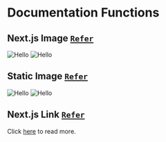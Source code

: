 # Documentation Functions

## Next.js Image [`Refer`](https://nextra.site/docs/guide/image)


 
<Image src="/images/charanquartz.png" alt="Hello" width={500} height={500} />


<Image src="https://assets.charanquartz.vercel.app/a/w/docs.assets/charanquartz.png" alt="Hello" width={500} height={500} />

## Static Image [`Refer`](https://nextra.site/docs/guide/image)
![Hello](//images/charanquartz.png)
![Hello](https://assets.charanquartz.vercel.app/a/w/docs.assets/charanquartz.png)

## Next.js Link [`Refer`](https://nextra.site/docs/guide/link)
Click [here](/about) to read more.


